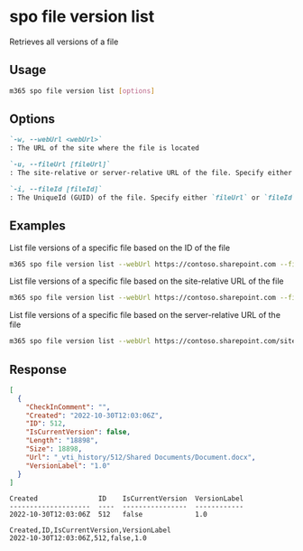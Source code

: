 
# spo file version list

Retrieves all versions of a file

## Usage

```sh
m365 spo file version list [options]
```

## Options

```md defintion-list
`-w, --webUrl <webUrl>`
: The URL of the site where the file is located

`-u, --fileUrl [fileUrl]`
: The site-relative or server-relative URL of the file. Specify either `fileUrl` or `fileId` but not both

`-i, --fileId [fileId]`
: The UniqueId (GUID) of the file. Specify either `fileUrl` or `fileId` but not both
```

<Global />

## Examples

List file versions of a specific file based on the ID of the file

```sh
m365 spo file version list --webUrl https://contoso.sharepoint.com --fileId 'b2307a39-e878-458b-bc90-03bc578531d6'
```

List file versions of a specific file based on the site-relative URL of the file

```sh
m365 spo file version list --webUrl https://contoso.sharepoint.com --fileUrl '/Shared Documents/Document.docx'
```

List file versions of a specific file based on the server-relative URL of the file

```sh
m365 spo file version list --webUrl https://contoso.sharepoint.com/sites/project-x --fileUrl '/sites/project-x/Shared Documents/Document.docx'
```

## Response

<Tabs>
  <TabItem value="json" label="JSON">

  ```json
  [
    {
      "CheckInComment": "",
      "Created": "2022-10-30T12:03:06Z",
      "ID": 512,
      "IsCurrentVersion": false,
      "Length": "18898",
      "Size": 18898,
      "Url": "_vti_history/512/Shared Documents/Document.docx",
      "VersionLabel": "1.0"
    }
  ]
  ```

  </TabItem>
  <TabItem value="text" label="Text">

  ```text
  Created               ID    IsCurrentVersion  VersionLabel
  --------------------  ----  ----------------  ------------
  2022-10-30T12:03:06Z  512   false             1.0
  ```

  </TabItem>
  <TabItem value="csv" label="CSV">

  ```csv
  Created,ID,IsCurrentVersion,VersionLabel
  2022-10-30T12:03:06Z,512,false,1.0
  ```

  </TabItem>
</Tabs>
